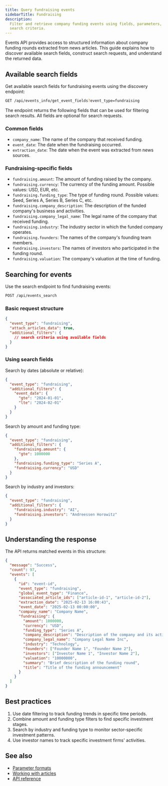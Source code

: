```yaml
---
title: Query fundraising events
sidebarTitle: Fundraising
description:
  Filter and retrieve company funding events using fields, parameters, and
  search criteria.
---
```


Events API provides access to structured information about company funding
rounds extracted from news articles. This guide explains how to discover
available search fields, construct search requests, and understand the returned
data.

## Available search fields

Get available search fields for fundraising events using the discovery endpoint:

```bash
GET /api/events_info/get_event_fields?event_type=fundraising
```

The endpoint returns the following fields that can be used for filtering search
results. All fields are optional for search requests.

### Common fields

- `company_name`: The name of the company that received funding.
- `event_date`: The date when the fundraising occurred.
- `extraction_date`: The date when the event was extracted from news sources.

### Fundraising-specific fields

- `fundraising.amount`: The amount of funding raised by the company.
- `fundraising.currency`: The currency of the funding amount. Possible values:
  USD, EUR, etc.
- `fundraising.funding_type`: The type of funding round. Possible values: Seed,
  Series A, Series B, Series C, etc.
- `fundraising.company_description`: The description of the funded company's
  business and activities.
- `fundraising.company_legal_name`: The legal name of the company that received
  funding.
- `fundraising.industry`: The industry sector in which the funded company
  operates.
- `fundraising.founders`: The names of the company's founding team members.
- `fundraising.investors`: The names of investors who participated in the
  funding round.
- `fundraising.valuation`: The company's valuation at the time of funding.

## Searching for events

Use the search endpoint to find fundraising events:

```bash
POST /api/events_search
```

### Basic request structure

```json
{
  "event_type": "fundraising",
  "attach_articles_data": true,
  "additional_filters": {
    // search criteria using available fields
  }
}
```

### Using search fields

Search by dates (absolute or relative):

```json
{
  "event_type": "fundraising",
  "additional_filters": {
    "event_date": {
      "gte": "2024-01-01",
      "lte": "2024-02-01"
    }
  }
}
```

Search by amount and funding type:

```json
{
  "event_type": "fundraising",
  "additional_filters": {
    "fundraising.amount": {
      "gte": 1000000
    },
    "fundraising.funding_type": "Series A",
    "fundraising.currency": "USD"
  }
}
```

Search by industry and investors:

```json
{
  "event_type": "fundraising",
  "additional_filters": {
    "fundraising.industry": "AI",
    "fundraising.investors": "Andreessen Horowitz"
  }
}
```

## Understanding the response

The API returns matched events in this structure:

```json
{
  "message": "Success",
  "count": 97,
  "events": [
    {
      "id": "event-id",
      "event_type": "fundraising",
      "global_event_type": "Finance",
      "associated_article_ids": ["article-id-1", "article-id-2"],
      "extraction_date": "2025-02-13 16:00:43",
      "event_date": "2025-02-13 00:00:00",
      "company_name": "Company Name",
      "fundraising": {
        "amount": 1000000,
        "currency": "USD",
        "funding_type": "Series A",
        "company_description": "Description of the company and its activities",
        "company_legal_name": "Company Legal Name Inc",
        "industry": "Technology",
        "founders": ["Founder Name 1", "Founder Name 2"],
        "investors": ["Investor Name 1", "Investor Name 2"],
        "valuation": "10000000",
        "summary": "Brief description of the funding round",
        "title": "Title of the funding announcement"
      }
    }
  ]
}
```

## Best practices

1. Use date filtering to track funding trends in specific time periods.
2. Combine amount and funding type filters to find specific investment stages.
3. Search by industry and funding type to monitor sector-specific investment
   patterns.
4. Use investor names to track specific investment firms' activities.

## See also

- [Parameter formats](/v3/events/overview/parameter-formats)
- [Working with articles](/v3/events/overview/working-with-articles)
- [API reference](/v3/events/endpoints)
